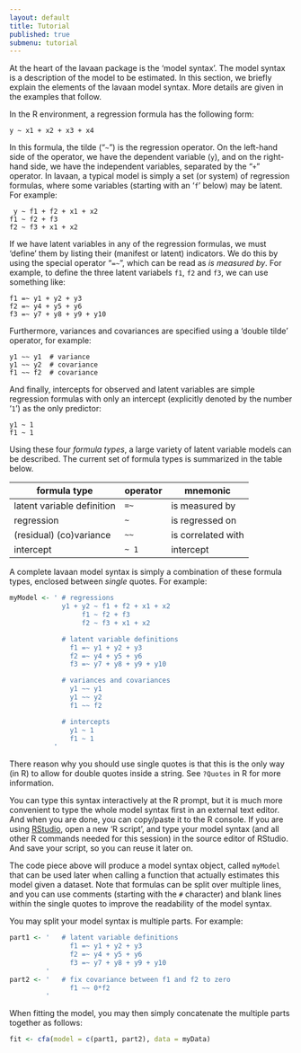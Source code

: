 ```yaml
---
layout: default
title: Tutorial
published: true
submenu: tutorial
---
```


At the heart of the lavaan package is the 'model syntax'. The model
syntax is a description of the model to be estimated. In this section,
we briefly explain the elements of the lavaan model syntax. More details
are given in the examples that follow.

In the R environment, a regression formula has the following form:

    y ~ x1 + x2 + x3 + x4

In this formula, the tilde ("`~`") is the regression operator. On
the left-hand side of the operator, we have the dependent variable (`y`),
and on the right-hand side, we have the independent variables, separated
by the "`+`" operator. In lavaan, a typical model is simply a set (or system)
of regression formulas, where some variables (starting with an '`f`'
below) may be latent. For example:

     y ~ f1 + f2 + x1 + x2 
    f1 ~ f2 + f3 
    f2 ~ f3 + x1 + x2

If we have latent variables in any of the regression formulas, we must 'define'
them by listing their (manifest or latent) indicators. We do this by using the
special operator "`=~`", which can be read as *is measured by*.  For example,
to define the three latent variabels `f1`, `f2` and `f3`, we can use something
like:

    f1 =~ y1 + y2 + y3 
    f2 =~ y4 + y5 + y6 
    f3 =~ y7 + y8 + y9 + y10

Furthermore, variances and covariances are specified using a 'double
tilde' operator, for example:

    y1 ~~ y1  # variance
    y1 ~~ y2  # covariance
    f1 ~~ f2  # covariance

And finally, intercepts for observed and latent variables are simple
regression formulas with only an intercept (explicitly denoted by the
number '`1`') as the only predictor:

    y1 ~ 1
    f1 ~ 1

Using these four *formula types*, a large variety of latent variable models can
be described.  The current set of formula types is summarized in the table
below.

| formula type               | operator | mnemonic           |
|----------------------------|----------|--------------------|
| latent variable definition |   `=~`   | is measured by     |
| regression                 |   `~`    | is regressed on    |
| (residual) (co)variance    |   `~~`   | is correlated with |
| intercept                  |   `~ 1`  | intercept          |


A complete lavaan model syntax is simply a combination of these formula types,
enclosed between *single* quotes. For example:

```r
myModel <- ' # regressions
             y1 + y2 ~ f1 + f2 + x1 + x2
                  f1 ~ f2 + f3
                  f2 ~ f3 + x1 + x2

             # latent variable definitions 
               f1 =~ y1 + y2 + y3 
               f2 =~ y4 + y5 + y6 
               f3 =~ y7 + y8 + y9 + y10

             # variances and covariances 
               y1 ~~ y1 
               y1 ~~ y2 
               f1 ~~ f2

             # intercepts 
               y1 ~ 1 
               f1 ~ 1
           '
```

There reason why you should use single quotes is that this is the only
way (in R) to allow for double quotes inside a string. See `?Quotes` 
in R for more information.

You can type this syntax interactively at the R prompt, but it is much more
convenient to type the whole model syntax first in an external text editor.
And when you are done, you can copy/paste it to the R console. If you are
using [RStudio](http://www.rstudio.com/), open a new 'R script', and type your
model syntax (and all other R commands needed for this session) in the source
editor of RStudio. And save your script, so you can reuse it later on.

The code piece above will produce a model syntax object, called `myModel` that
can be used later when calling a function that actually estimates this model
given a dataset. Note that formulas can be split over multiple lines, and you
can use comments (starting with the `#` character) and blank lines within the
single quotes to improve the readability of the model syntax.

You may split your model syntax is multiple parts. For example:

```r
part1 <- '   # latent variable definitions 
               f1 =~ y1 + y2 + y3 
               f2 =~ y4 + y5 + y6 
               f3 =~ y7 + y8 + y9 + y10 
         '
part2 <- '   # fix covariance between f1 and f2 to zero
               f1 ~~ 0*f2
         '
```
When fitting the model, you may then simply concatenate the multiple 
parts together as follows:

```r
fit <- cfa(model = c(part1, part2), data = myData)
```
